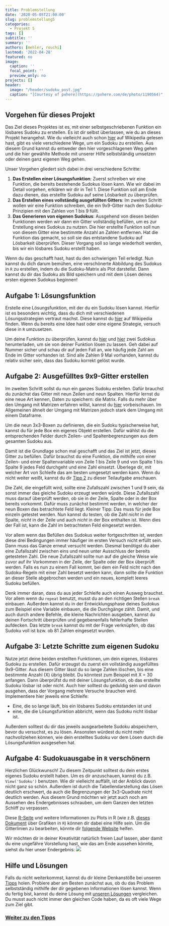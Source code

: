 ---
title: Problemstellung
date: '2020-05-05T21:00:00'
slug: problemstellung5
categories:
  - Projekt 5
tags: []
subtitle: ''
summary: ''
authors: [mehler, rouchi]
lastmod: '2022-04-28'
featured: no
image:
  caption: ''
  focal_point: ''
  preview_only: no
projects: []
header:
  image: "/header/sudoku_post.jpg"
  caption: "[Courtesy of pxhere](https://pxhere.com/de/photo/1190564)"
---

## Vorgehen für dieses Projekt
Das Ziel dieses Projektes ist es, mit einer selbstgeschriebenen Funktion ein lösbares Sudoku zu erstellen. Es ist dir selbst überlassen, wie du an dieses Projekt herangehst. Wie du vielleicht auch schon [hier](https://de.wikipedia.org/wiki/Sudoku#Erstellung_neuer_Sudokus) auf Wikipedia gelesen hast, gibt es viele verschiedene Wege, um ein Sudoku zu erstellen. Aus diesem Grund kannst du entweder den hier vorgeschlagenen Weg gehen und die hier gewählte Methode mit unserer Hilfe selbstständig umsetzen oder deinen ganz eigenen Weg gehen.

Unser Vorgehen gliedert sich dabei in drei verschiedene Schritte:

1. **Das Erstellen einer Lösungsfunktion**: Zuerst schreiben wir eine Funktion, die bereits bestehende Sudokus lösen kann. Wie wir dabei im Detail vorgehen, erklären wir dir in Teil 1. Diese Funktion soll am Ende dazu dienen, das erstellte Sudoku auf seine Lösbarkeit zu überprüfen.
2. **Das Erstellen eines vollständig ausgefüllten Gitters**: Im zweiten Schritt wollen wir eine Funktion schreiben, die ein 9x9-Gitter nach den Sudoku-Prinzipien mit den Zahlen von 1 bis 9 füllt.
3. **Das Generieren von eigenen Sudokus**: Ausgehend von diesen beiden Funktionen werden wir dann ein Gitter vollständig befüllen, um es zur Erstellung eines Sudokus zu nutzen. Die hier erstellte Funktion soll nun von diesem Gitter eine bestimmte Anzahl an Zahlen entfernen. Hat die Funktion das gemacht, so soll sie das entstandene Sudoku auf Lösbarkeit überprüfen. Dieser Vorgang soll so lange wiederholt werden, bis wir ein lösbares Sudoku erstellt haben.


Wenn du das geschafft hast, hast du den schwierigen Teil erledigt. Nun kannst du dich darum bemühen, eine verschönerte Abbildung des Sudokus in `R` zu erstellen, indem du die Sudoku-Matrix als Plot darstellst. Dann kannst du dir das Sudoku als Bild speichern und mit dem Lösen deines ersten eigenen Sudokus beginnen!

## Aufgabe 1: Lösungsfunktion
Erstelle eine Lösungsfunktion, mit der du ein Sudoku lösen kannst. Hierfür ist es besonders wichtig, dass du dich mit verschiedenen Lösungsstrategien vertraut machst. Diese kannst du [hier](https://de.wikipedia.org/wiki/Sudoku#L%C3%B6sungsmethoden) auf Wikipedia finden. Wenn du bereits eine Idee hast oder eine eigene Strategie, versuch diese in `R` umzusetzen.


Um deine Funktion zu überprüfen, kannst du [hier](https://raw.githubusercontent.com/martscht/projekte/master/content/post/BeispielSudokuLeicht.rda) und [hier](https://raw.githubusercontent.com/martscht/projekte/master/content/post/BeispielSudokuSchwer.rda) zwei Sudokus herunterladen, um sie von deiner Funktion lösen zu lassen. Geh dabei auf Nummer sicher und schau dir auf jeden Fall an, wie häufig jede Zahl am Ende im Gitter vorhanden ist. Sind alle Zahlen 9 Mal vorhanden, kannst du relativ sicher sein, dass das Sudoku korrekt gelöst wurde. 

## Aufgabe 2: Ausgefülltes 9x9-Gitter erstellen
Im zweiten Schritt sollst du nun ein ganzes Sudoku erstellen. Dafür brauchst du zunächst das Gitter mit neun Zeilen und neun Spalten. Hierfür lernst du eine neue Art kennen, Daten zu speichern: die Matrix. Falls du mehr über den Umgang mit Matrizen erfahren willst, kannst du [hier](https://www.datamentor.io/r-programming/matrix/) vorbeischauen. Im Allgemeinen ähnelt der Umgang mit Matrizen jedoch stark dem Umgang mit einem Dataframe.


Um die neun 3x3-Boxen zu definieren, die ein Sudoku typischerweise hat, kannst du für jede Box ein eigenes Objekt erstellen. Dafür wählst du die entsprechenden Felder durch Zeilen- und Spaltenbegrenzungen aus dem gesamten Sudoku aus.


Damit ist die Grundlage schon mal geschafft und das Ziel ist jetzt, dieses Gitter zu befüllen. Dafür brauchst du eine Funktion, die mithilfe von einer Zeilen- und einer Spaltenvariable von Zeile 1 bis Zeile 9 und von Spalte 1 bis Spalte 9 jedes Feld durchgeht und eine Zahl einsetzt. Überlege dir, mit welcher Art von Schleife das am besten umgesetzt werden kann. Wenn du nicht weiter weißt, kannst du dir [Tipp 2](/post/tipps5) zu dieser Teilaufgabe anschauen.


Die Zahl, die eingefüllt wird, sollte eine Zufallszahl zwischen 1 und 9 sein, da sonst immer das gleiche Sudoku erzeugt werden würde. Diese Zufallszahl muss darauf überprüft werden, ob sie in der Zeile, Spalte oder in der Box bereits vorkommt. Dafür muss zunächst bestimmt werden, in welcher der neun Boxen das betrachtete Feld liegt. Kleiner Tipp: Das muss für jede Box einzeln getestet werden. Nun kannst du testen, ob die Zahl *nicht* in der Spalte, *nicht* in der Zeile und auch *nicht* in der Box enthalten ist. Wenn dies der Fall ist, kann die Zahl im betrachteten Feld eingesetzt werden.


Vor allem wenn das Befüllen des Sudokus weiter fortgeschritten ist, werden diese drei Bedingungen immer häufiger im ersten Versuch nicht erfüllt sein. Dann muss das Ganze erneut versucht werden. Diesmal benötigst du aber eine Zufallszahl zwischen eins und neun unter Ausschluss der bereits getesteten Zahl. Die neue Zufallszahl sollte nun auf die gleiche Weise wie zuvor auf ihr Vorkommen in der Zeile, der Spalte oder der Box überprüft werden. Falls es nun zu einem Fall kommt, bei dem ein Feld nicht nach den Sudoku-Regeln mit einer Zahl besetzt werden kann, dann sollte die Funktion an dieser Stelle abgebrochen werden und ein neues, komplett leeres Sudoku befüllen.


Denk immer daran, dass du aus jeder Schleife auch einen Ausweg brauchst. Vor allem wenn du `repeat` benutzt, musst du an den richtigen Stellen `break` einbauen. Außerdem kannst du in der Entwicklungsphase deines Sudokus zum Beispiel eine Variable einbauen, die die Durchgänge zählt. Damit, und auch durch andere Befehle, die kleine Nachrichten ausgeben, kannst du deinen Fortschritt überprüfen und gegebenenfalls fehlerhafte Stellen aufdecken. 
Das letzte `break` kannst du mit der Frage verknüpfen, ob das Sudoku voll ist bzw. ob 81 Zahlen eingesetzt wurden.

## Aufgabe 3: Letzte Schritte zum eigenen Sudoku
Nutze jetzt deine beiden erstellten Funktionen, um dein eigenes, lösbares Sudoku zu erstellen. Dafür erzeugst du zuerst ein vollständig ausgefülltes 9x9-Gitter. Aus diesem Gitter lässt du so lange Zahlen löschen, bis eine bestimmte Anzahl (X) übrig bleibt. Du könntest zum Beispiel mit X = 30 anfangen. Dann überprüfst du mit deiner Lösungsfunktion, ob das erstellte Sudoku lösbar ist oder nicht. Auch hier solltest du geduldig sein und davon ausgehen, dass der Vorgang mehrere Versuche brauchen wird. Implementiere hier jeweils eine Schleife:

- Eine, die so lange läuft, bis ein lösbares Sudoku entstanden ist und 
- eine, die die Lösungsfunktion abbricht, wenn das Sudoku nicht lösbar ist.

Außerdem solltest du dir das jeweils ausgearbeitete Sudoku abspeichern, bevor du versuchst, es zu lösen. Ansonsten würdest du nicht mehr nachvollziehen können, wie dein erstelltes Sudoku vor dem Lösen durch die Lösungsfunktion ausgesehen hat. 

## Aufgabe 4: Sudokuausgabe in `R` verschönern
Herzlichen Glückwunsch! Zu diesem Zeitpunkt solltest du dein erstes eigenes Sudoku erstellt haben. Um es dir anzuschauen, kannst du z.B. `View('Sudoku')` benutzen. Wie dir vielleicht auffällt, ist der Anblick davon nicht ganz so schön. Außerdem ist durch die Tabellendarstellung das Lösen deutlich erschwert, da auch die Begrenzungen der 3x3-Quadrate nicht deutlich werden. Aus diesem Grund möchten wir jetzt auch noch am Aussehen des Endergebnisses schrauben, um dem Ganzen den letzten Schliff zu verpassen.


Diese [R-Seite](https://cran.r-project.org/web/packages/plot.matrix/vignettes/plot.matrix.html) und weitere Informationen zu Plots in R (wie z.B. [dieses Dokument](http://www.imprs-gbgc.de/uploads/Courses/RStuff/Grafiken_und_Statistik_in_R.pdf) über Grafiken in `R`) können dir dabei eine Hilfe sein. Um die Gitterlinien zu bearbeiten, könnte dir [folgende Website](https://rdrr.io/r/graphics/abline.html) helfen.


Wir möchten dir in deiner Kreativität natürlich freien Lauf lassen, aber damit du eine ungefähre Vorstellung hast, wie das am Ende aussehen könnte, siehst du hier unser Endergebnis:
![](/post/2020-05-05-problemstellung5_files/Sudoku in schön.png)

## Hilfe und Lösungen

Falls du nicht weiterkommst, kannst du dir kleine Denkanstöße bei unseren [Tipps](/post/tipps5) holen. Probiere aber am Besten zunächst aus, ob du das Problem selbstständig mithilfe der dir gegebenen Informationen lösen kannst. Wenn du fertig bist, kannst du deine Lösung mit [unseren Lösungen](/post/loesungen5) vergleichen. Du musst auch nicht immer den gleichen Code haben, da es oft viele Wege zum Ziel gibt.

### [Weiter zu den Tipps](/post/tipps5)
